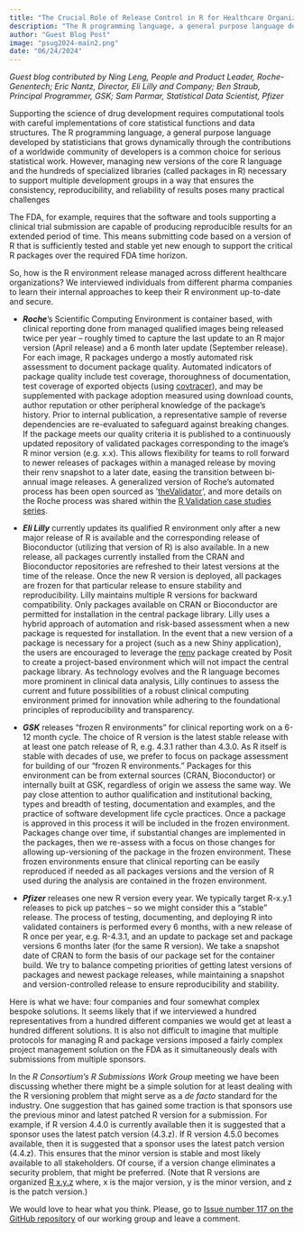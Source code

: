 ```yaml
---
title: "The Crucial Role of Release Control in R for Healthcare Organizations"
description: "The R programming language, a general purpose language developed by statisticians that grows dynamically through the contributions of a worldwide community of developers, is a common choice for serious statistical work."
author: "Guest Blog Post"
image: "psug2024-main2.png"
date: "06/24/2024"
---
```


_Guest blog contributed by Ning Leng, People and Product Leader, Roche-Genentech; Eric Nantz, Director, Eli Lilly and Company; Ben Straub, Principal Programmer, GSK; Sam Parmar, Statistical Data Scientist, Pfizer_

Supporting the science of drug development requires computational tools with careful implementations of core statistical functions and data structures. The R programming language, a general purpose language developed by statisticians that grows dynamically through the contributions of a worldwide community of developers is a common choice for serious statistical work. However, managing new versions of the core R language and the hundreds of specialized libraries (called packages in R) necessary to support multiple development groups in a way that ensures the consistency, reproducibility, and reliability of results poses many practical challenges 

The FDA, for example, requires that the software and tools supporting a clinical trial submission are capable of producing reproducible results for an extended period of time. This means submitting code based on a version of R that is sufficiently tested and stable yet new enough to support the critical R packages over the required FDA time horizon.

So, how is the R environment release managed across different healthcare organizations?  We interviewed individuals from different pharma companies to learn their internal approaches to keep their R environment up-to-date and secure.

* **_Roche_**’s Scientific Computing Environment is container based, with clinical reporting done from managed qualified images being released twice per year – roughly timed to capture the last update to an R major version (April release) and a 6 month later update (September release). For each image, R packages undergo a mostly automated risk assessment to document package quality. Automated indicators of package quality include test coverage, thoroughness of documentation, test coverage of exported objects (using [covtracer](https://github.com/Genentech/covtracer)), and may be supplemented with package adoption measured using download counts, author reputation or other peripheral knowledge of the package’s history. Prior to internal publication, a representative sample of reverse dependencies are re-evaluated to safeguard against breaking changes. If the package meets our quality criteria it is published to a continuously updated repository of validated packages corresponding to the image’s R minor version (e.g. x.x). This allows flexibility for teams to roll forward to newer releases of packages within a managed release by moving their renv snapshot to a later date, easing the transition between bi-annual image releases. A generalized version of Roche’s automated process has been open sourced as ‘[theValidator](https://github.com/marketplace/actions/r-package-validation-report)‘, and more details on the Roche process was shared within the [R Validation case studies series](https://github.com/pharmaR/case_studies/blob/main/Roche_Rpkg_validation_2022.pdf).

* **_Eli Lilly_** currently updates its qualified R environment only after a new major release of R is available and the corresponding release of Bioconductor (utilizing that version of R) is also available. In a new release, all packages currently installed from the CRAN and Bioconductor repositories are refreshed to their latest versions at the time of the release. Once the new R version is deployed, all packages are frozen for that particular release to ensure stability and reproducibility. Lilly maintains multiple R versions for backward compatibility. Only packages available on CRAN or Bioconductor are permitted for installation in the central package library. Lilly uses a hybrid approach of automation and risk-based assessment when a new package is requested for installation. In the event that a new version of a package is necessary for a project (such as a new Shiny application), the users are encouraged to leverage the [renv](https://cran.r-project.org/package=renv) package created by Posit to create a project-based environment which will not impact the central package library. As technology evolves and the R language becomes more prominent in clinical data analysis, Lilly continues to assess the current and future possibilities of a robust clinical computing environment primed for innovation while adhering to the foundational principles of reproducibility and transparency.

* **_GSK_** releases “frozen R environments” for clinical reporting work on a 6-12 month cycle.  The choice of R version is the latest stable release with at least one patch release of R, e.g. 4.3.1 rather than 4.3.0.  As R itself is stable with decades of use, we prefer to focus on package assessment for building of our “frozen R environments.”  Packages for this environment can be from external sources (CRAN, Bioconductor) or internally built at GSK, regardless of origin we assess the same way.  We pay close attention to author qualification and institutional backing, types and breadth of testing, documentation and examples, and the practice of software development life cycle practices.  Once a package is approved in this process it will be included in the frozen environment.  Packages change over time, if substantial changes are implemented in the packages, then we re-assess with a focus on those changes for allowing up-versioning of the package in the frozen environment.  These frozen environments ensure that clinical reporting can be easily reproduced if needed as all packages versions and the version of R used during the analysis are contained in the frozen environment.  

* **_Pfizer_** releases one new R version every year. We typically target R-x.y.1 releases to pick up patches – so we might consider this a “stable” release. The process of testing, documenting, and deploying R into validated containers is performed every 6 months, with a new release of R once per year, e.g. R-4.3.1, and an update to package set and package versions 6 months later (for the same R version). We take a snapshot date of CRAN to form the basis of our package set for the container build. We try to balance competing priorities of getting latest versions of packages and newest package releases, while maintaining a snapshot and version-controlled release to ensure reproducibility and stability.

Here is what we have: four companies and four somewhat complex bespoke solutions. It seems likely that if we interviewed a hundred representatives from a hundred different companies we would get at least a hundred different solutions. It is also not difficult to imagine that multiple protocols for managing R and package versions imposed a fairly complex project management solution on the FDA as it simultaneously deals with submissions from multiple sponsors.

In the _R Consortium’s R Submissions Work Group_ meeting we have been discussing whether there might be a simple solution for at least dealing with the R versioning problem that might serve as a _de facto_ standard for the industry. One suggestion that has gained some traction is that sponsors use the previous minor and latest patched R version for a submission. For example, if R version 4.4.0 is currently available then it is suggested that a sponsor uses the latest patch version (4.3.z). If R version 4.5.0 becomes available, then it is suggested that a sponsor uses the latest patch version (4.4.z). This ensures that the minor version is stable and most likely available to all stakeholders. Of course, if a version change eliminates a security problem, that might be preferred. (Note that R versions are organized [R x.y.z](https://semver.org/) where, x is the major version, y is the minor version, and z is the patch version.)

We would love to hear what you think. Please, go to [Issue number 117 on the GitHub repository](https://github.com/RConsortium/submissions-wg/issues/117) of our working group and leave a comment.
